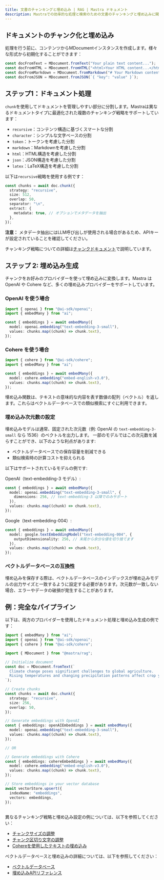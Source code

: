---
title: 文書のチャンキングと埋め込み | RAG | Mastra ドキュメント
description: Mastraでの効率的な処理と検索のための文書のチャンキングと埋め込みに関するガイド。
---

## ドキュメントのチャンク化と埋め込み

処理を行う前に、コンテンツからMDocumentインスタンスを作成します。様々な形式から初期化することができます：

```ts showLineNumbers copy
const docFromText = MDocument.fromText("Your plain text content...");
const docFromHTML = MDocument.fromHTML("<html>Your HTML content...</html>");
const docFromMarkdown = MDocument.fromMarkdown("# Your Markdown content...");
const docFromJSON = MDocument.fromJSON(`{ "key": "value" }`);
```

## ステップ1：ドキュメント処理

`chunk`を使用してドキュメントを管理しやすい部分に分割します。Mastraは異なるドキュメントタイプに最適化された複数のチャンキング戦略をサポートしています：

- `recursive`：コンテンツ構造に基づくスマートな分割
- `character`：シンプルな文字ベースの分割
- `token`：トークンを考慮した分割
- `markdown`：Markdownを考慮した分割
- `html`：HTML構造を考慮した分割
- `json`：JSON構造を考慮した分割
- `latex`：LaTeX構造を考慮した分割

以下は`recursive`戦略を使用する例です：

```ts showLineNumbers copy
const chunks = await doc.chunk({
  strategy: "recursive",
  size: 512,
  overlap: 50,
  separator: "\n",
  extract: {
    metadata: true, // オプションでメタデータを抽出
  },
});
```

**注意：** メタデータ抽出にはLLM呼び出しが使用される場合があるため、APIキーが設定されていることを確認してください。

チャンキング戦略についての詳細は[チャンクドキュメント](/reference/rag/chunk.mdx)で説明しています。

## ステップ 2: 埋め込み生成

チャンクをお好みのプロバイダーを使って埋め込みに変換します。Mastra は OpenAI や Cohere など、多くの埋め込みプロバイダーをサポートしています。

### OpenAI を使う場合

```ts showLineNumbers copy
import { openai } from "@ai-sdk/openai";
import { embedMany } from "ai";

const { embeddings } = await embedMany({
  model: openai.embedding("text-embedding-3-small"),
  values: chunks.map((chunk) => chunk.text),
});
```

### Cohere を使う場合

```ts showLineNumbers copy
import { cohere } from "@ai-sdk/cohere";
import { embedMany } from "ai";

const { embeddings } = await embedMany({
  model: cohere.embedding("embed-english-v3.0"),
  values: chunks.map((chunk) => chunk.text),
});
```

埋め込み関数は、テキストの意味的な内容を表す数値の配列（ベクトル）を返します。これらはベクトルデータベースでの類似検索にすぐに利用できます。

### 埋め込み次元数の設定

埋め込みモデルは通常、固定された次元数（例: OpenAI の `text-embedding-3-small` なら 1536）のベクトルを出力します。
一部のモデルではこの次元数を減らすことができ、以下のような利点があります:

- ベクトルデータベースでの保存容量を削減できる
- 類似検索時の計算コストを抑えられる

以下はサポートされているモデルの例です:

OpenAI（text-embedding-3 モデル）:

```ts
const { embeddings } = await embedMany({
  model: openai.embedding("text-embedding-3-small", {
    dimensions: 256, // text-embedding-3 以降でのみサポート
  }),
  values: chunks.map((chunk) => chunk.text),
});
```

Google（text-embedding-004）:

```ts
const { embeddings } = await embedMany({
  model: google.textEmbeddingModel("text-embedding-004", {
    outputDimensionality: 256, // 末尾から余分な値を切り捨てます
  }),
  values: chunks.map((chunk) => chunk.text),
});
```

### ベクトルデータベースの互換性

埋め込みを保存する際は、ベクトルデータベースのインデックスが埋め込みモデルの出力サイズと一致するように設定する必要があります。次元数が一致しない場合、エラーやデータの破損が発生することがあります。

## 例：完全なパイプライン

以下は、両方のプロバイダーを使用したドキュメント処理と埋め込み生成の例です：

```ts showLineNumbers copy
import { embedMany } from "ai";
import { openai } from "@ai-sdk/openai";
import { cohere } from "@ai-sdk/cohere";

import { MDocument } from "@mastra/rag";

// Initialize document
const doc = MDocument.fromText(`
  Climate change poses significant challenges to global agriculture.
  Rising temperatures and changing precipitation patterns affect crop yields.
`);

// Create chunks
const chunks = await doc.chunk({
  strategy: "recursive",
  size: 256,
  overlap: 50,
});

// Generate embeddings with OpenAI
const { embeddings: openAIEmbeddings } = await embedMany({
  model: openai.embedding("text-embedding-3-small"),
  values: chunks.map((chunk) => chunk.text),
});

// OR

// Generate embeddings with Cohere
const { embeddings: cohereEmbeddings } = await embedMany({
  model: cohere.embedding("embed-english-v3.0"),
  values: chunks.map((chunk) => chunk.text),
});

// Store embeddings in your vector database
await vectorStore.upsert({
  indexName: "embeddings",
  vectors: embeddings,
});
```

##

異なるチャンキング戦略と埋め込み設定の例については、以下を参照してください：

- [チャンクサイズの調整](/reference/rag/chunk.mdx#adjust-chunk-size)
- [チャンク区切り文字の調整](/reference/rag/chunk.mdx#adjust-chunk-delimiters)
- [Cohereを使用したテキストの埋め込み](/reference/rag/embeddings.mdx#using-cohere)

ベクトルデータベースと埋め込みの詳細については、以下を参照してください：

- [ベクトルデータベース](./vector-databases.mdx)
- [埋め込みAPIリファレンス](/reference/rag/embeddings.mdx)
